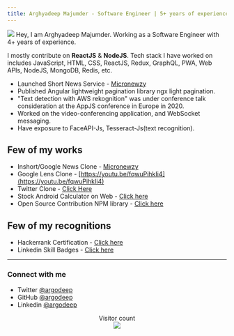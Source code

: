 ```yaml
---
title: Arghyadeep Majumder - Software Engineer | 5+ years of experience
---
```

![](dp.jpeg)
Hey, I am Arghyadeep Majumder. Working as a Software Engineer with 4+ years of experience. 

I mostly contribute on <b>ReactJS</b> & <b>NodeJS</b>. Tech stack I have worked on includes JavaScript, HTML, CSS, ReactJS, Redux, GraphQL, PWA, Web APIs, NodeJS, MongoDB, Redis, etc.
* Launched Short News Service - [Micronewzy](https://news.arghyadeep.com)
* Published Angular lightweight pagination library ngx light pagination.
* "Text detection with AWS rekognition" was under conference talk consideration at the AppJS conference in Europe in 2020.
* Worked on the video-conferencing application, and WebSocket messaging.
* Have exposure to FaceAPI-Js, Tesseract-Js(text recognition).

## Few of my works

* Inshort/Google News Clone - [Micronewzy](https://news.arghyadeep.com)
* Google Lens Clone - [https://youtu.be/fqwuPihkIi4](https://youtu.be/fqwuPihkIi4)
* Twitter Clone - [Click Here](https://www.linkedin.com/feed/update/urn:li:activity:6720534691264516096)
* Stock Android Calculator on Web - [Click here](https://rjsc.vercel.app/)
* Open Source Contribution NPM library - [Click here](https://www.npmjs.com/package/ngx-light-pagination)

## Few of my recognitions

* Hackerrank Certification - [Click here](https://www.linkedin.com/feed/update/urn:li:activity:6710801364039147520/)
* Linkedin Skill Badges - [Click here](https://www.linkedin.com/feed/update/urn:li:activity:6710195426265448448/)


---

### Connect with me 

- Twitter [@argodeep](https://twitter.com/argodeep)
- GitHub [@argodeep](https://github.com/argodeep)
- Linkedin [@argodeep](https://www.linkedin.com/in/argodeep)

<div align="center"> 
  Visitor count<br />
  <img src="https://profile-counter.glitch.me/argodeep/count.svg" />
</div>
